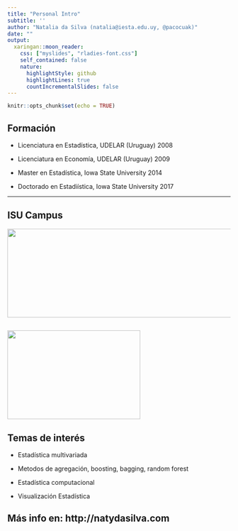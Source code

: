 ```yaml
---
title: "Personal Intro"
subtitle: ''
author: "Natalia da Silva (natalia@iesta.edu.uy, @pacocuak)"
date: ""
output:
  xaringan::moon_reader:
    css: ["myslides", "rladies-font.css"]
    self_contained: false
    nature:
      highlightStyle: github
      highlightLines: true
      countIncrementalSlides: false
---
```




```r
knitr::opts_chunk$set(echo = TRUE)
```

## Formación 

- Licenciatura en Estadística, UDELAR (Uruguay) 2008

- Licenciatura en Economía, UDELAR (Uruguay) 2009

- Master en Estadística, Iowa State University  2014 

- Doctorado en Estadiística, Iowa State University 2017

---

## ISU Campus

<img src="campus.png" height="200px" width="560px" />

<img src="campus2.png" height="200px" width="300px" />
---

## Temas de interés

- Estadística multivariada

- Metodos de agregación, boosting, bagging, random forest 

- Estadística computacional
 
- Visualización Estadística

Más info en: http://natydasilva.com
---



